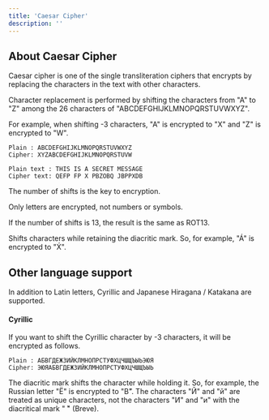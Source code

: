 ```yaml
---
title: 'Caesar Cipher'
description: ''
---
```


## About Caesar Cipher

Caesar cipher is one of the single transliteration ciphers that encrypts by replacing the characters in the text with other characters.

Character replacement is performed by shifting the characters from "A" to "Z" among the 26 characters of "ABCDEFGHIJKLMNOPQRSTUVWXYZ".

For example, when shifting -3 characters, "A" is encrypted to "X" and "Z" is encrypted to "W".

```
Plain : ABCDEFGHIJKLMNOPQRSTUVWXYZ
Cipher: XYZABCDEFGHIJKLMNOPQRSTUVW
```

```
Plain text : THIS IS A SECRET MESSAGE
Cipher text: QEFP FP X PBZOBQ JBPPXDB
```

The number of shifts is the key to encryption.

Only letters are encrypted, not numbers or symbols.

If the number of shifts is 13, the result is the same as ROT13. 

Shifts characters while retaining the diacritic mark. So, for example, "Á" is encrypted to "X́".

## Other language support

In addition to Latin letters, Cyrillic and Japanese Hiragana / Katakana are supported.

#### Cyrillic

If you want to shift the Cyrillic character by -3 characters, it will be encrypted as follows.

```
Plain : АБВГДЕЖЗИЙКЛМНОПРСТУФХЦЧШЩЪЫЬЭЮЯ
Cipher: ЭЮЯАБВГДЕЖЗИЙКЛМНОПРСТУФХЦЧШЩЪЫЬ
```

The diacritic mark shifts the character while holding it. So, for example, the Russian letter "Ё" is encrypted to "В̈". The characters "Й" and "й" are treated as unique characters, not the characters "И" and "и" with the diacritical mark " ̆" (Breve).
